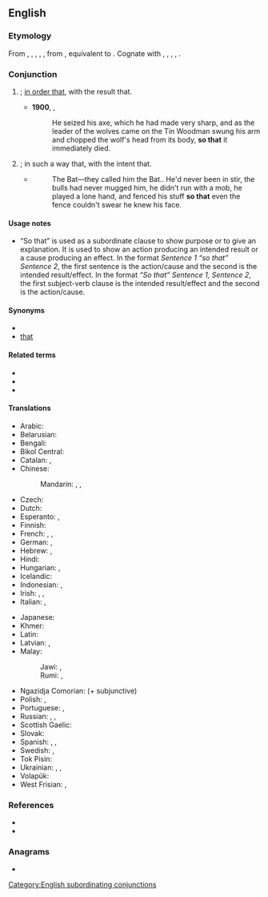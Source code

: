 ==English==

===Etymology===
From {{inh|en|enm|so that}}, {{m|enm|so þat}}, {{m|enm|sa þat}}, {{m|enm|swo þat}}, {{m|enm|swa þat}}, from {{inh|en|ang|swā þæt}}, equivalent to {{af|en|so|that|nocat=1}}. Cognate with {{cog|stq|sodät}}, {{cog|fy|sadat}}, {{cog|nl|zodat}}, {{cog|de|sodaß}}, {{m|de|sodass}}.

===Conjunction===
{{en-con}}

# {{non-gloss definition|Indicates purpose}}; [[in order that]], with the result that.
#: {{ux|en|He must die '''so that''' others might live.}}
#* '''1900''', {{w|L. Frank Baum}}, {{w|The Wonderful Wizard of Oz}}
#*: He seized his axe, which he had made very sharp, and as the leader of the wolves came on the Tin Woodman swung his arm and chopped the wolf's head from its body, '''so that''' it immediately died.
# {{non-gloss definition|Indicates purpose}}; in such a way that, with the intent that.
#: {{ux|en|He tied a complex knot '''so that''' others would find it hard to undo.}}
#* {{RQ:RnhrtHpwd Bat|I|01}}
#*: The Bat—they called him the Bat.{{nb...}}. He'd never been in stir, the bulls had never mugged him, he didn't run with a mob, he played a lone hand, and fenced his stuff '''so that''' even the fence couldn't swear he knew his face.

====Usage notes====
* “So that” is used as a subordinate clause to show purpose or to give an explanation. It is used to show an action producing an intended result or a cause producing an effect. In the format ''Sentence 1 “so that” Sentence 2'', the first sentence is the action/cause and the second is the intended result/effect. In the format ''“So that” Sentence 1, Sentence 2'', the first subject-verb clause is the intended result/effect and the second is the action/cause.

====Synonyms====
* {{l|en|in order that}}
* [[that#Conjunction|that]] {{qualifier|conjunction}}

====Related terms====
* {{l|en|in order}}
* {{l|en|in order for}}
* {{l|en|in order to}}

====Translations====
{{trans-top|in order to}}
* Arabic: {{t|ar|حَتَّى}}
* Belarusian: {{t|be|каб}}
* Bengali: {{t|bn|যাতে}}
* Bikol Central: {{t|bcl|tanganing}}
* Catalan: {{t+|ca|perquè}} {{q|+ subjunctive}}, {{qualifier|colloquial Valencian}} {{t|ca|per a que}} {{q|+ subjunctive}}
* Chinese:
*: Mandarin: {{t+|cmn|以便|tr=yǐbiàn|sc=Hani}}, {{t+|cmn|為了|sc=Hani}}, {{t+|cmn|为了|tr=wèile|sc=Hani}}
* Czech: {{t+|cs|aby}}
* Dutch: {{t+|nl|zodat}}
* Esperanto: {{t|eo|por ke}} {{q|+ jussive}}, {{t|eo| tiel ke}}
* Finnish: {{t+|fi|jotta}}
* French: {{t+|fr|pour que}} {{q|+ subjunctive}}, {{t+|fr|afin que}} {{q|+ subjunctive}}, {{t+|fr|afin de}} {{q|+ infinitive}}
* German: {{t+|de|damit}}, {{t+|de|sodass}}
* Hebrew: {{t|he|כדי|alt=כדי ש-|tr=k’dey she-}}, {{qualifier|formal}} {{t|he|על מנת|alt=על מנת ש-|tr=‘al menát she-}}
* Hindi: {{t+|hi|ताकि}}
* Hungarian: {{t+|hu|hogy}}, {{t|hu|azért, hogy}}
* Icelandic: {{t|is|þannig að}}
* Indonesian: {{t+|id|agar}}, {{t+|id|supaya}}
* Irish: {{t|ga|i riocht is go}}, {{t|ga|ar nós go}}, {{t|ga|sa chaoi go}}
* Italian: {{t+|it|cosicché}}, {{t+|it|perché}}
{{trans-mid}}
* Japanese: {{t+|ja|ため|tr=...tame ni|alt=...ために|sc=Jpan}}
* Khmer: {{t+|km|ដើម្បី|tr=daəmbəy|sc=Khmr}}
* Latin: {{t+|la|ut}} {{q|+ subjunctive}}
* Latvian: {{t|lv|tāpēc}}, {{t|lv|tāpēc ka}}
* Malay:
*: Jawi: {{t|ms|اݢر|sc=Arab}}, {{t|ms|سوڤايا|sc=Arab}}
*: Rumi: {{t+|ms|agar}}, {{t|ms|supaya}}
* Ngazidja Comorian: {{t|zdj|ili}} (+ subjunctive)
* Polish: {{t+|pl|aby}}, {{t+|pl|żeby}}
* Portuguese: {{t|pt|para que|n}}, {{t|pt|de modo que}}
* Russian: {{t+|ru|что́бы}}, {{t+|ru|чтоб}}, {{t+|ru|да́бы}} {{qualifier|archaic|poetic}}
* Scottish Gaelic: {{t|gd|air chor 's gu}}
* Slovak: {{t|sk|aby}}
* Spanish: {{t|es|para que}} {{q|+ subjunctive}}, {{t|es|de modo que}} {{q|+ subjunctive}}, {{t|es|de manera que}}
* Swedish: {{t+|sv|så}}, {{t|sv|så att}}
* Tok Pisin: {{t|tpi|olsem na}}
* Ukrainian: {{t+|uk|щоб}}, {{t|uk|що́би}}, {{t+|uk|аби́}}
* Volapük: {{t+|vo|dat}}
* West Frisian: {{t|fy|sadat}}, {{t|fy|sa't}}
{{trans-bottom}}

===References===
* {{R:OneLook}}
* {{R:Century 1911}}

===Anagrams===
* {{anagrams|en|a=ahostt|Shatto|atshot|shotta}}

[[Category:English subordinating conjunctions]]